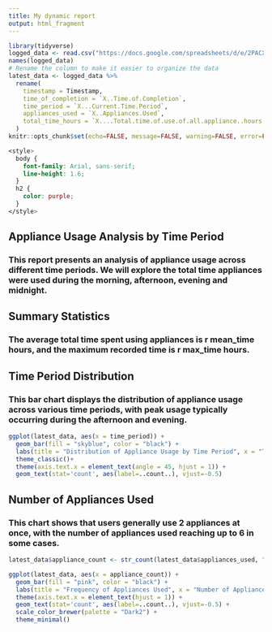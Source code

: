 ```yaml
---
title: My dynamic report
output: html_fragment
---
```


```r
library(tidyverse)
logged_data <- read.csv("https://docs.google.com/spreadsheets/d/e/2PACX-1vQ7dXYzqjRIlKT8V1lk9EPfupxy_vnE5OZf3mQxCO2hZJ7J1qGscymtOGDXJEboMo6Iadpyv8kGZ6Ve/pub?output=csv")
names(logged_data)
# Rename the column to make it easier to organize the data
latest_data <- logged_data %>%
  rename(
    timestamp = Timestamp,
    time_of_completion = `X..Time.of.Completion`,
    time_period = `X...Current.Time.Period`,
    appliances_used = `X..Appliances.Used`,
    total_time_hours = `X....Total.time.of.use.of.all.appliance..hours.`
  )
knitr::opts_chunk$set(echo=FALSE, message=FALSE, warning=FALSE, error=FALSE)

```

```css
<style>
  body {
    font-family: Arial, sans-serif;
    line-height: 1.6;
  }
  h2 {
    color: purple;
  }
</style>

```

## Appliance Usage Analysis by Time Period
### This report presents an analysis of appliance usage across different time periods. We will explore the total time appliances were used during the morning, afternoon, evening and midnight.

## Summary Statistics
### The average total time spent using appliances is r mean_time hours, and the maximum recorded time is r max_time hours.

## Time Period Distribution
### This bar chart displays the distribution of appliance usage across various time periods, with peak usage typically occurring during the afternoon and evening.
```r
ggplot(latest_data, aes(x = time_period)) +
  geom_bar(fill = "skyblue", color = "black") +
  labs(title = "Distribution of Appliance Usage by Time Period", x = "Time Period", y = "Frequency") + 
  theme_classic()+
  theme(axis.text.x = element_text(angle = 45, hjust = 1)) + 
  geom_text(stat='count', aes(label=..count..), vjust=-0.5)
```

## Number of Appliances Used
### This chart shows that users generally use 2 appliances at once, with the number of appliances used reaching up to 6 in some cases.
```r
latest_data$appliance_count <- str_count(latest_data$appliances_used, ",") + 1

ggplot(latest_data, aes(x = appliance_count)) +
  geom_bar(fill = "pink", color = "black") +
  labs(title = "Frequency of Appliances Used", x = "Number of Appliances", y = "Count") + 
  theme(axis.text.x = element_text(hjust = 1)) + 
  geom_text(stat='count', aes(label=..count..), vjust=-0.5) +
  scale_color_brewer(palette = "Dark2") +
  theme_minimal()
```



